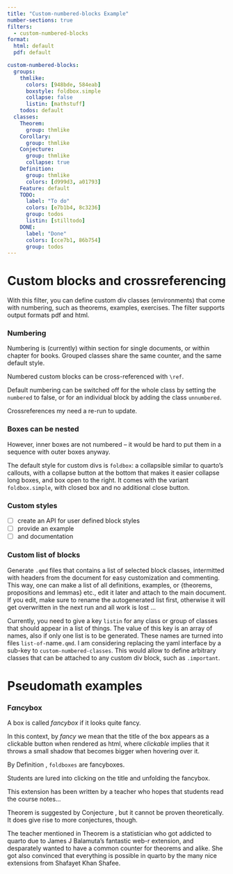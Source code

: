```yaml
---
title: "Custom-numbered-blocks Example"
number-sections: true
filters:
  - custom-numbered-blocks
format:
  html: default
  pdf: default

custom-numbered-blocks:
  groups:
    thmlike:
      colors: [948bde, 584eab]
      boxstyle: foldbox.simple
      collapse: false
      listin: [mathstuff]
    todos: default  
  classes:
    Theorem:
      group: thmlike
    Corollary:
      group: thmlike
    Conjecture:
      group: thmlike
      collapse: true  
    Definition:
      group: thmlike
      colors: [d999d3, a01793]
    Feature: default
    TODO:
      label: "To do"
      colors: [e7b1b4, 8c3236]
      group: todos
      listin: [stilltodo]
    DONE:
      label: "Done"
      colors: [cce7b1, 86b754]  
      group: todos
---
```


# Custom blocks and crossreferencing

With this filter, you can define custom div classes (environments) that come with numbering, such as theorems, examples, exercises. The filter supports output formats pdf and html.

::: Feature
### Numbering
Numbering is (currently) within section for single documents, or within chapter for books. Grouped classes share the same counter, and the same default style.

Numbered custom blocks can be cross-referenced with `\ref`.

Default numbering can be switched off for the whole class by setting the `numbered` to false, or for an individual block by adding the class `unnumbered`.

Crossreferences my need a re-run to update.

::: Feature
### Boxes can be nested
However, inner boxes are not numbered -- it would be hard to put them in a sequence with outer boxes anyway.
:::
:::


::: {.Feature title="Block box style"}
The default style for custom divs is `foldbox`: a collapsible similar to quarto's callouts, with a collapse button at the bottom that makes it easier collapse long boxes, and box open to the right. It comes with the variant `foldbox.simple`, with closed box and no additional close button.
:::


::: TODO
### Custom styles
- [ ] create an API for user defined block styles
- [ ] provide an example
- [ ] and documentation
:::

::: {.DONE label="Done, may change"}
### Custom list of blocks
Generate `.qmd` files that contains a list of selected block classes, intermitted with headers from the document for easy customization and commenting. 
This way, one can make a list of all definitions, examples, or {theorems, propositions and lemmas} etc., edit it later and attach to the main document.
If you edit, make sure to rename the autogenerated list first, otherwise it will get overwritten in the next run and all work is lost ...

Currently, you need to give a key `listin` for any class or group of classes that should appear in a list of things. The value of this key is an array of names, also if only one list is to be generated. These names are turned into files `list-of-`name`.qmd`. I am considering replacing the yaml interface by a sub-key to `custom-numbered-classes`. This would allow to define arbitrary classes that can be attached to any custom div block, such as `.important`.
:::

# Pseudomath examples

::: {.Definition #fancy}
### F$\alpha$ncybox
A box is called *f$\alpha$ncybox* if it looks quite fancy. 

In this context, by *fancy* we mean that the title of the box appears as a clickable button when rendered as html, where *clickable* implies that it throws a small shadow that becomes bigger when hovering over it.
:::


::: Corollary
By Definition \ref{fancy}, `foldboxes` are fancyboxes.
:::

::: {.Conjecture #TeachersHope}
Students are lured into clicking on the title and unfolding the fancybox. 
::: 

::: {.Theorem #TeacherHopes collapse="true"}
This extension has been written by a teacher who hopes that students read the course notes...
:::

Theorem \ref{TeacherHopes} is suggested by Conjecture \ref{TeachersHope}, but it cannot be proven theoretically. It does give rise to more conjectures, though.

::: {.Conjecture .unnumbered}
The teacher mentioned in Theorem \ref{TeacherHopes} is a statistician who got addicted to quarto due to James J Balamuta's fantastic web-r extension, and desparately wanted to have a common counter for theorems and alike. She got also convinced that everything is possible in quarto by the many nice extensions from Shafayet Khan Shafee. 
:::

<!-- append autogenerated list here. You may want to rename and edit first.
# List of math boxes

to append the list-of-mathstuff, enclose next line in shortcut parentheses
 include list-of-mathstuff.qmd 
-->
